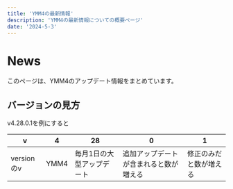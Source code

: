 ```yaml
---
title: 'YMM4の最新情報'
description: 'YMM4の最新情報についての概要ページ'
date: '2024-5-3'
---
```

# News

このページは、YMM4のアップデート情報をまとめています。

## バージョンの見方
v4.28.0.1を例にすると

|v|4|28|0|1|
|-|-|-|-|-|
|versionのv|YMM4|毎月1日の大型アップデート|追加アップデートが含まれると数が増える|修正のみだと数が増える|